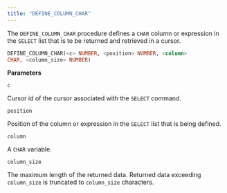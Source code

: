 ```yaml
---
title: "DEFINE_COLUMN_CHAR"
---
```


The `DEFINE_COLUMN_CHAR` procedure defines a `CHAR` column or expression in the `SELECT` list that is to be returned and retrieved in a cursor.

```sql
DEFINE_COLUMN_CHAR(<c> NUMBER, <position> NUMBER, <column>
CHAR, <column_size> NUMBER)
```

**Parameters**

`c`

 Cursor id of the cursor associated with the `SELECT` command.

`position`

 Position of the column or expression in the `SELECT` list that is being defined.

`column`

 A `CHAR` variable.

`column_size`

 The maximum length of the returned data. Returned data exceeding `column_size` is truncated to `column_size` characters.
